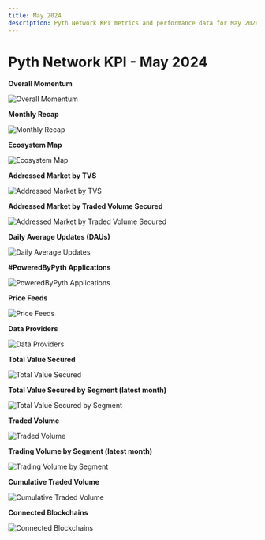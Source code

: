 ```yaml
---
title: May 2024
description: Pyth Network KPI metrics and performance data for May 2024.
---
```


# Pyth Network KPI - May 2024

**Overall Momentum**

![Overall Momentum](/images/kpi/may-24/pyth-momentum-may-24.jpg)

**Monthly Recap**

![Monthly Recap](/images/kpi/may-24/pyth-may-24.jpg)

**Ecosystem Map**

![Ecosystem Map](/images/kpi/may-24/pyth-ecosystem-may-24.jpg)

**Addressed Market by TVS**

![Addressed Market by TVS](/images/kpi/may-24/pyth-tvs-l1-l2-may-24.jpg)

**Addressed Market by Traded Volume Secured**

![Addressed Market by Traded Volume Secured](/images/kpi/may-24/pyth-traded-volume-l1-l2-may-24.jpg)

**Daily Average Updates (DAUs)**

![Daily Average Updates](/images/kpi/may-24/may-24-daily-average-updates.jpg)

**#PoweredByPyth Applications**

![PoweredByPyth Applications](/images/kpi/may-24/may-24-apps-integrations.jpg)

**Price Feeds**

![Price Feeds](/images/kpi/may-24/may-24-price-feeds.jpg)

**Data Providers**

![Data Providers](/images/kpi/may-24/may-24-data-providers.jpg)

**Total Value Secured**

![Total Value Secured](/images/kpi/may-24/may-24-all-chain-tvs.jpg)

**Total Value Secured by Segment (latest month)**

![Total Value Secured by Segment](/images/kpi/may-24/may-24-dapps-tvs.jpg)

**Traded Volume**

![Traded Volume](/images/kpi/may-24/may-24-all-chain-volume.jpg)

**Trading Volume by Segment (latest month)**

![Trading Volume by Segment](/images/kpi/may-24/may-24-trading-volume.jpg)

**Cumulative Traded Volume**

![Cumulative Traded Volume](/images/kpi/may-24/may-24-traded-volume.jpg)

**Connected Blockchains**

![Connected Blockchains](/images/kpi/may-24/may-24-connected-blockchains.jpg)
